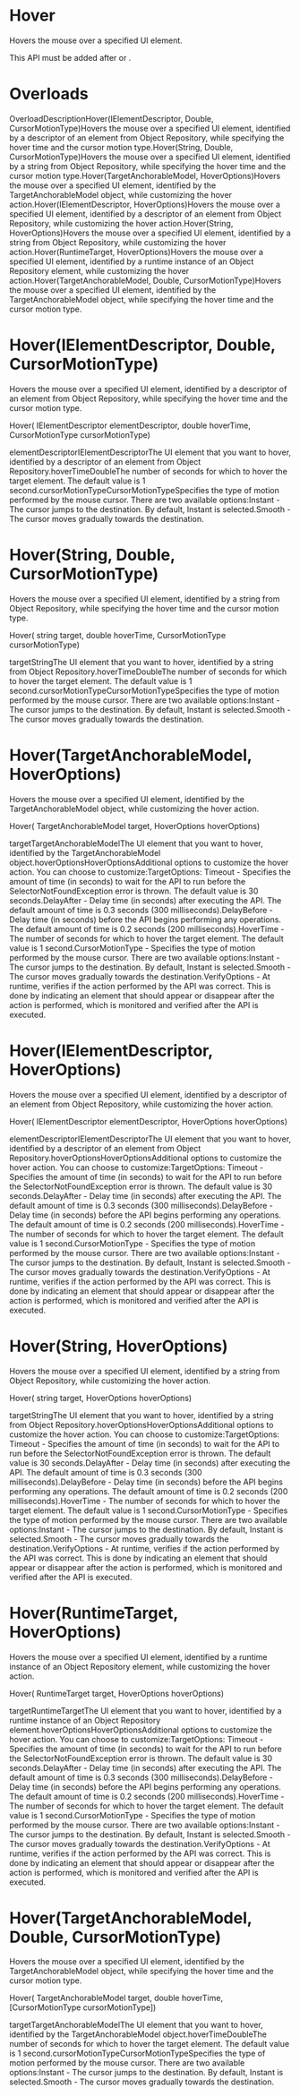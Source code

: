 ﻿# Hover

Hovers the mouse over a specified UI element.

This API must be added after  or .

# 



# Overloads

OverloadDescriptionHover(IElementDescriptor, Double,
                                CursorMotionType)Hovers the mouse over a specified UI element, identified by a
                                descriptor of an element from Object Repository, while specifying
                                the hover time and the cursor motion type.Hover(String, Double, CursorMotionType)Hovers the mouse over a specified UI element, identified by a string
                                from Object Repository, while specifying the hover time and the
                                cursor motion type.Hover(TargetAnchorableModel, HoverOptions)Hovers the mouse over a specified UI element, identified by the
                                    TargetAnchorableModel object, while customizing
                                the hover action.Hover(IElementDescriptor, HoverOptions)Hovers the mouse over a specified UI element, identified by a
                                descriptor of an element from Object Repository, while customizing
                                the hover action.Hover(String, HoverOptions)Hovers the mouse over a specified UI element, identified by a string
                                from Object Repository, while customizing the hover action.Hover(RuntimeTarget, HoverOptions)Hovers the mouse over a specified UI element, identified by a runtime
                                instance of an Object Repository element, while customizing the
                                hover action.Hover(TargetAnchorableModel, Double,
                                    CursorMotionType)Hovers the mouse over a specified UI element, identified by the
                                    TargetAnchorableModel object, while specifying
                                the hover time and the cursor motion type.

# Hover(IElementDescriptor, Double, CursorMotionType)

Hovers the mouse over a specified UI element, identified by a descriptor of an element
                from Object Repository, while specifying the hover time and the cursor motion
                type.

Hover(
    IElementDescriptor elementDescriptor,
    double hoverTime,
    CursorMotionType cursorMotionType)

elementDescriptorIElementDescriptorThe UI element that you want to hover, identified by a descriptor of an element
                        from Object Repository.hoverTimeDoubleThe number of seconds for which to hover the target element. The default value
                        is 1 second.cursorMotionTypeCursorMotionTypeSpecifies the type of motion performed by the mouse cursor. There are two
                        available options:Instant - The
                                cursor jumps to the destination. By default, Instant is
                                selected.Smooth - The
                                cursor moves gradually towards the destination.

# Hover(String, Double, CursorMotionType)

Hovers the mouse over a specified UI element, identified by a string from Object
                Repository, while specifying the hover time and the cursor motion type.

Hover(
    string target,
    double hoverTime,
    CursorMotionType cursorMotionType)

targetStringThe UI element that you want to hover, identified by a string from Object
                        Repository.hoverTimeDoubleThe number of seconds for which to hover the target element. The default value
                        is 1 second.cursorMotionTypeCursorMotionTypeSpecifies the type of motion performed by the mouse cursor. There are two
                        available options:Instant - The cursor jumps to the destination. By default,
                                    Instant is selected.Smooth - The cursor moves gradually towards the
                                destination.

# Hover(TargetAnchorableModel, HoverOptions)

Hovers the mouse over a specified UI element, identified by the
                    TargetAnchorableModel object, while customizing the hover
                action.

Hover(
    TargetAnchorableModel target,
    HoverOptions hoverOptions)

targetTargetAnchorableModelThe UI element that you want to hover, identified by the
                            TargetAnchorableModel object.hoverOptionsHoverOptionsAdditional options to customize the hover action. You can choose to
                        customize:TargetOptions: Timeout - Specifies the amount of time (in
                                    seconds) to wait for the API to run before the
                                    SelectorNotFoundException error is
                                    thrown. The default value is 30 seconds.DelayAfter - Delay time (in seconds) after
                                    executing the API. The default amount of time is 0.3 seconds
                                    (300 milliseconds).DelayBefore - Delay time (in seconds) before the
                                    API begins performing any operations. The default amount of
                                    time is 0.2 seconds (200 milliseconds).HoverTime - The number of seconds for which to
                                hover the target element. The default value is 1 second.CursorMotionType - Specifies the type of motion
                                performed by the mouse cursor. There are two available options:Instant - The cursor jumps to the destination. By
                                        default, Instant is selected.Smooth - The cursor moves gradually towards the
                                        destination.VerifyOptions -  At runtime, verifies if the action
                                performed by the API was correct. This is done by indicating an
                                element that should appear or disappear after the action is
                                performed, which is monitored and verified after the API is
                                executed.

# Hover(IElementDescriptor, HoverOptions)

Hovers the mouse over a specified UI element, identified by a descriptor of an element
                from Object Repository, while customizing the hover action.

Hover(
    IElementDescriptor elementDescriptor,
    HoverOptions hoverOptions)

elementDescriptorIElementDescriptorThe UI element that you want to hover, identified by a descriptor of an
                        element from Object Repository.hoverOptionsHoverOptionsAdditional options to customize the hover action. You can choose to
                            customize:TargetOptions: Timeout - Specifies the amount of time (in
                                        seconds) to wait for the API to run before the
                                        SelectorNotFoundException error is
                                        thrown. The default value is 30 seconds.DelayAfter - Delay time (in seconds) after
                                        executing the API. The default amount of time is 0.3 seconds
                                        (300 milliseconds).DelayBefore - Delay time (in seconds) before the
                                        API begins performing any operations. The default amount of
                                        time is 0.2 seconds (200 milliseconds).HoverTime - The number of seconds for which to
                                hover the target element. The default value is 1 second.CursorMotionType - Specifies the type of motion
                                performed by the mouse cursor. There are two available options:Instant - The cursor jumps to the destination. By
                                        default, Instant is selected.Smooth - The cursor moves gradually towards the
                                        destination.VerifyOptions -  At runtime, verifies if the action
                                performed by the API was correct. This is done by indicating an
                                element that should appear or disappear after the action is
                                performed, which is monitored and verified after the API is
                                executed.

# Hover(String, HoverOptions)

Hovers the mouse over a specified UI element, identified by a string from Object
                Repository, while customizing the hover action.

Hover(
    string target,
    HoverOptions hoverOptions)

targetStringThe UI element that you want to hover, identified by a string from Object
                        Repository.hoverOptionsHoverOptionsAdditional options to customize the hover action. You can choose to
                            customize:TargetOptions: Timeout - Specifies the amount of time (in
                                        seconds) to wait for the API to run before the
                                        SelectorNotFoundException error is
                                        thrown. The default value is 30 seconds.DelayAfter - Delay time (in seconds) after
                                        executing the API. The default amount of time is 0.3 seconds
                                        (300 milliseconds).DelayBefore - Delay time (in seconds) before the
                                        API begins performing any operations. The default amount of
                                        time is 0.2 seconds (200 milliseconds).HoverTime - The number of seconds for which to
                                hover the target element. The default value is 1 second.CursorMotionType - Specifies the type of motion
                                performed by the mouse cursor. There are two available options:Instant - The cursor jumps to the destination. By
                                        default, Instant is selected.Smooth - The cursor moves gradually towards the
                                        destination.VerifyOptions -  At runtime, verifies if the action
                                performed by the API was correct. This is done by indicating an
                                element that should appear or disappear after the action is
                                performed, which is monitored and verified after the API is
                                executed.

# Hover(RuntimeTarget, HoverOptions)

Hovers the mouse over a specified UI element, identified by a runtime instance of an
                Object Repository element, while customizing the hover action.

Hover(
    RuntimeTarget target,
    HoverOptions hoverOptions)

targetRuntimeTargetThe UI element that you want to hover, identified by a runtime instance of an
                        Object Repository element.hoverOptionsHoverOptionsAdditional options to customize the hover action. You can choose to
                            customize:TargetOptions: Timeout - Specifies the amount of time (in
                                        seconds) to wait for the API to run before the
                                        SelectorNotFoundException error is
                                        thrown. The default value is 30 seconds.DelayAfter - Delay time (in seconds) after
                                        executing the API. The default amount of time is 0.3 seconds
                                        (300 milliseconds).DelayBefore - Delay time (in seconds) before the
                                        API begins performing any operations. The default amount of
                                        time is 0.2 seconds (200 milliseconds).HoverTime - The number of seconds for which to
                                hover the target element. The default value is 1 second.CursorMotionType - Specifies the type of motion
                                performed by the mouse cursor. There are two available options:Instant - The cursor jumps to the destination. By
                                        default, Instant is selected.Smooth - The cursor moves gradually towards the
                                        destination.VerifyOptions -  At runtime, verifies if the action
                                performed by the API was correct. This is done by indicating an
                                element that should appear or disappear after the action is
                                performed, which is monitored and verified after the API is
                                executed.

# Hover(TargetAnchorableModel, Double, CursorMotionType)

Hovers the mouse over a specified UI element, identified by the
                    TargetAnchorableModel object, while specifying the hover time
                and the cursor motion type.

Hover(
    TargetAnchorableModel target,
    double hoverTime,
    [CursorMotionType cursorMotionType])

targetTargetAnchorableModelThe UI element that you want to hover, identified by the
                            TargetAnchorableModel object.hoverTimeDoubleThe number of seconds for which to hover the target element. The default
                        value is 1 second.cursorMotionTypeCursorMotionTypeSpecifies the type of motion performed by the mouse cursor. There are two
                        available options:Instant - The cursor jumps to the destination. By default,
                                    Instant is selected.Smooth - The cursor moves gradually towards the
                                destination.
